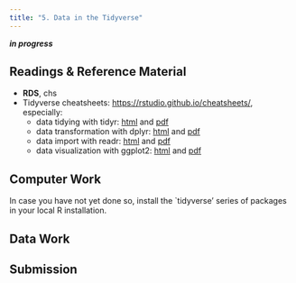 ```yaml
---
title: "5. Data in the Tidyverse"
---
```


***in progress***

## Readings & Reference Material

- **RDS**, chs 
- Tidyverse cheatsheets: <https://rstudio.github.io/cheatsheets/>, especially:
    - data tidying with tidyr: [html](https://rstudio.github.io/cheatsheets/html/tidyr.html) and [pdf](https://rstudio.github.io/cheatsheets/tidyr.pdf)
    - data transformation with dplyr: [html](https://rstudio.github.io/cheatsheets/html/data-transformation.html) and [pdf](https://rstudio.github.io/cheatsheets/data-transformation.pdf)
    - data import with readr: [html](https://rstudio.github.io/cheatsheets/html/data-import.html) and [pdf](https://rstudio.github.io/cheatsheets/data-import.pdf)
    - data visualization with ggplot2: [html](https://rstudio.github.io/cheatsheets/html/data-visualization.html) and [pdf](https://rstudio.github.io/cheatsheets/data-visualization.pdf)

## Computer Work

In case you have not yet done so, install the `tidyverse' series of packages in your local R installation.

## Data Work



## Submission 

